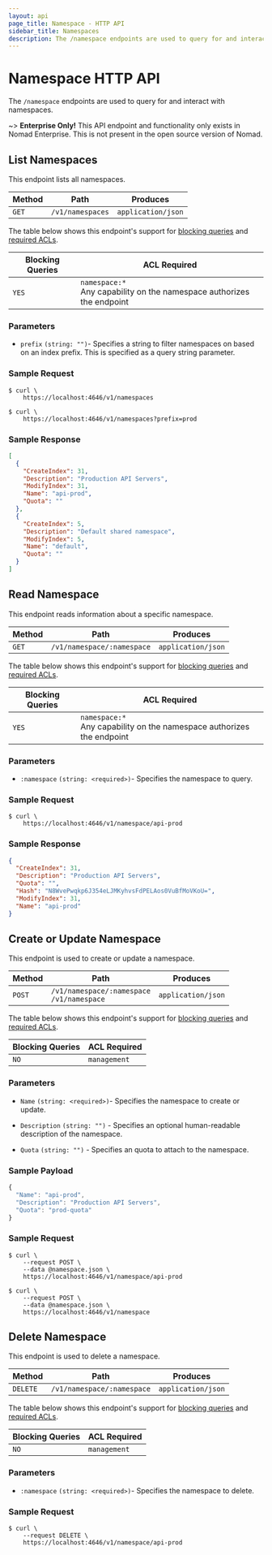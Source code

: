 ```yaml
---
layout: api
page_title: Namespace - HTTP API
sidebar_title: Namespaces
description: The /namespace endpoints are used to query for and interact with namespaces.
---
```


# Namespace HTTP API

The `/namespace` endpoints are used to query for and interact with namespaces.

~> **Enterprise Only!** This API endpoint and functionality only exists in
Nomad Enterprise. This is not present in the open source version of Nomad.

## List Namespaces

This endpoint lists all namespaces.

| Method | Path             | Produces           |
| ------ | ---------------- | ------------------ |
| `GET`  | `/v1/namespaces` | `application/json` |

The table below shows this endpoint's support for
[blocking queries](/api-docs#blocking-queries) and
[required ACLs](/api-docs#acls).

| Blocking Queries | ACL Required                                                               |
| ---------------- | -------------------------------------------------------------------------- |
| `YES`            | `namespace:*`<br />Any capability on the namespace authorizes the endpoint |

### Parameters

- `prefix` `(string: "")`- Specifies a string to filter namespaces on based on
  an index prefix. This is specified as a query string parameter.

### Sample Request

```shell-session
$ curl \
    https://localhost:4646/v1/namespaces
```

```shell-session
$ curl \
    https://localhost:4646/v1/namespaces?prefix=prod
```

### Sample Response

```json
[
  {
    "CreateIndex": 31,
    "Description": "Production API Servers",
    "ModifyIndex": 31,
    "Name": "api-prod",
    "Quota": ""
  },
  {
    "CreateIndex": 5,
    "Description": "Default shared namespace",
    "ModifyIndex": 5,
    "Name": "default",
    "Quota": ""
  }
]
```

## Read Namespace

This endpoint reads information about a specific namespace.

| Method | Path                       | Produces           |
| ------ | -------------------------- | ------------------ |
| `GET`  | `/v1/namespace/:namespace` | `application/json` |

The table below shows this endpoint's support for
[blocking queries](/api-docs#blocking-queries) and
[required ACLs](/api-docs#acls).

| Blocking Queries | ACL Required                                                               |
| ---------------- | -------------------------------------------------------------------------- |
| `YES`            | `namespace:*`<br />Any capability on the namespace authorizes the endpoint |

### Parameters

- `:namespace` `(string: <required>)`- Specifies the namespace to query.

### Sample Request

```shell-session
$ curl \
    https://localhost:4646/v1/namespace/api-prod
```

### Sample Response

```json
{
  "CreateIndex": 31,
  "Description": "Production API Servers",
  "Quota": "",
  "Hash": "N8WvePwqkp6J354eLJMKyhvsFdPELAos0VuBfMoVKoU=",
  "ModifyIndex": 31,
  "Name": "api-prod"
}
```

## Create or Update Namespace

This endpoint is used to create or update a namespace.

| Method | Path                                              | Produces           |
| ------ | ------------------------------------------------- | ------------------ |
| `POST` | `/v1/namespace/:namespace` <br /> `/v1/namespace` | `application/json` |

The table below shows this endpoint's support for
[blocking queries](/api-docs#blocking-queries) and
[required ACLs](/api-docs#acls).

| Blocking Queries | ACL Required |
| ---------------- | ------------ |
| `NO`             | `management` |

### Parameters

- `Name` `(string: <required>)`- Specifies the namespace to create or
  update.

- `Description` `(string: "")` - Specifies an optional human-readable
  description of the namespace.

- `Quota` `(string: "")` - Specifies an quota to attach to the namespace.

### Sample Payload

```javascript
{
  "Name": "api-prod",
  "Description": "Production API Servers",
  "Quota": "prod-quota"
}
```

### Sample Request

```shell-session
$ curl \
    --request POST \
    --data @namespace.json \
    https://localhost:4646/v1/namespace/api-prod
```

```shell-session
$ curl \
    --request POST \
    --data @namespace.json \
    https://localhost:4646/v1/namespace
```

## Delete Namespace

This endpoint is used to delete a namespace.

| Method   | Path                       | Produces           |
| -------- | -------------------------- | ------------------ |
| `DELETE` | `/v1/namespace/:namespace` | `application/json` |

The table below shows this endpoint's support for
[blocking queries](/api-docs#blocking-queries) and
[required ACLs](/api-docs#acls).

| Blocking Queries | ACL Required |
| ---------------- | ------------ |
| `NO`             | `management` |

### Parameters

- `:namespace` `(string: <required>)`- Specifies the namespace to delete.

### Sample Request

```shell-session
$ curl \
    --request DELETE \
    https://localhost:4646/v1/namespace/api-prod
```
